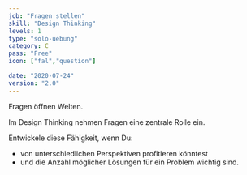 ```yaml
---
job: "Fragen stellen"
skill: "Design Thinking"
levels: 1
type: "solo-uebung"
category: C
pass: "Free"
icon: ["fal","question"]

date: "2020-07-24"
version: "2.0"
---
```


Fragen öffnen Welten.

Im Design Thinking nehmen Fragen eine zentrale Rolle ein.

Entwickele diese Fähigkeit, wenn Du:

* von unterschiedlichen Perspektiven profitieren könntest
* und die Anzahl möglicher Lösungen für ein Problem wichtig sind.